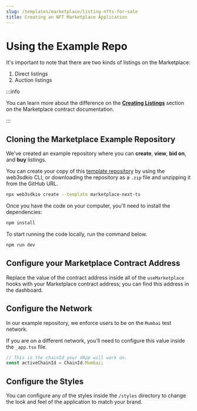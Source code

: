 ```yaml
---
slug: /templates/marketplace/listing-nfts-for-sale
title: Creating an NFT Marketplace Application
---
```


# Using the Example Repo

It's important to note that there are two kinds of listings on the Marketplace:

1. Direct listings
2. Auction listings

:::info

You can learn more about the difference on the [**Creating Listings**](https://portal.web3sdk.io/pre-built-contracts/marketplace#creating-listings)
section on the Marketplace contract documentation.

:::

## Cloning the Marketplace Example Repository

We've created an example repository where you can **create**, **view**, **bid on**, and **buy** listings.

You can create your copy of this [template repository](https://github.com/web3sdkio-template/marketplace-next-ts)
by using the web3sdkio CLI, or downloading the repository as a `.zip` file and unzipping it from the GitHub URL.

```bash
npx web3sdkio create --template marketplace-next-ts
```

Once you have the code on your computer, you'll need to install the dependencies:

```bash npm2yarn
npm install
```

To start running the code locally, run the command below.

```bash npm2yarn
npm run dev
```

## Configure your Marketplace Contract Address

Replace the value of the contract address inside all of the `useMarketplace` hooks
with your Marketplace contract address; you can find this address in the dashboard.

## Configure the Network

In our example repository, we enforce users to be on the `Mumbai` test network.

If you are on a different network, you'll need to configure this value inside the `_app.tsx` file.

```jsx
// This is the chainId your dApp will work on.
const activeChainId = ChainId.Mumbai;
```

## Configure the Styles

You can configure any of the styles inside the `/styles` directory to change the look and feel of the
application to match your brand.
